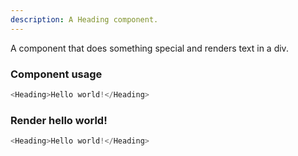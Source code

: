 ```yaml
---
description: A Heading component.
---
```



A component that does something special and renders text in a div.

### Component usage
```js
<Heading>Hello world!</Heading>
```

### Render hello world!

```js live
<Heading>Hello world!</Heading>
```
